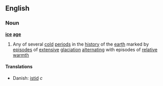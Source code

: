 ==English==
===Noun===
{{wikipedia}}
'''[[ice]] [[age]]'''

#Any of several [[cold]] [[period]]s in the [[history]] of the [[earth]] marked by [[episode]]s of [[extensive]] [[glaciation]] [[alternating]] with episodes of [[relative]] [[warmth]]

====Translations====
*Danish: [[istid]] ''c''